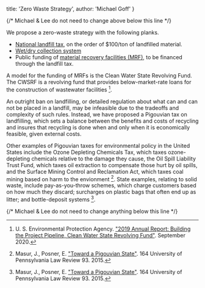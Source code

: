 
  title: 'Zero Waste Strategy',
  author: 'Michael Goff'
}

{/* Michael & Lee do not need to change above below this line */}


We propose a zero-waste strategy with the following planks.
- [National landfill tax](http://urbancruiseship.org/solution/waste/landfill_tax), on the order of $100/ton of landfilled material. 
- [Wet/dry collection system](http://urbancruiseship.org/solution/waste/waste_facilities)
- Public funding of [material recovery facilities (MRF)](http://urbancruiseship.org/solution/waste/waste_facilities), to be financed through the landfill tax.

A model for the funding of MRFs is the Clean Water State Revolving Fund. The CWSRF is a revolving fund that provides below-market-rate loans for the construction of wastewater facilities [^{"u.s.EPA"}].

[^{"u.s.EPA"}]: U. S. Environmental Protection Agency. ["2019 Annual Report: Building the Project Pipeline, Clean Water State Revolving Fund"](https://www.epa.gov/sites/default/files/2020-10/documents/2019_cwsrf_annual_report_9-10.pdf). September 2020.

An outright ban on landfilling, or detailed regulation about what can and can not be placed in a landfill, may be infeasible due to the tradeoffs and complexity of such rules. Instead, we have proposed a Pigouvian tax on landfilling, which sets a balance between the benefits and costs of recycling and insures that recycling is done when and only when it is economically feasible, given external costs.

Other examples of Pigouvian taxes for environmental policy in the United States include the Ozone Depleting Chemicals Tax, which taxes ozone-depleting chemicals relative to the damage they cause, the Oil Spill Liability Trust Fund, which taxes oil extraction to compensate those hurt by oil spills, and the Surface Mining Control and Reclamation Act, which taxes coal mining based on harm to the envionment [^{"mansur-p-2015"}]. State examples, relating to solid waste, include pay-as-you-throw schemes, which charge customers based on how much they discard; surcharges on plastic bags that often end up as litter; and bottle-deposit systems [^{"mansur-p-2015"}].

[^{"mansur-p-2015"}]: Masur, J., Posner, E. ["Toward a Pigouvian State"](https://heinonline.org/HOL/LandingPage?handle=hein.journals/pnlr164&div=5&id=&page=). 164 University of Pennsylvania Law Review 93. 2015.

{/* Michael & Lee do not need to change anything below this line */}
